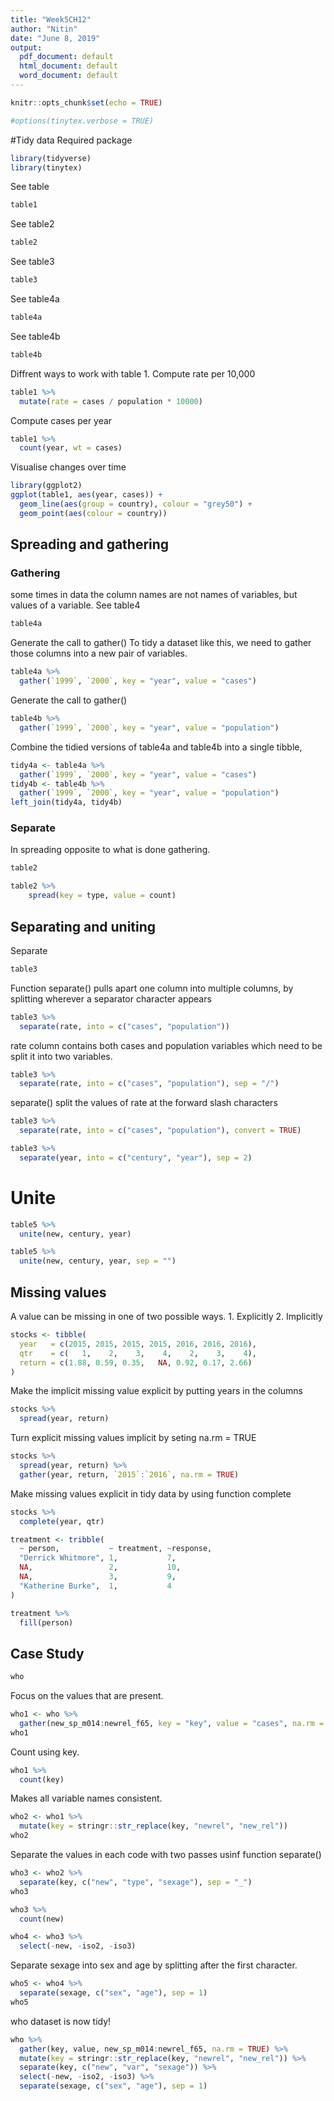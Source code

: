 ```yaml
---
title: "Week5CH12"
author: "Nitin"
date: "June 8, 2019"
output:
  pdf_document: default
  html_document: default
  word_document: default
---
```


```r
knitr::opts_chunk$set(echo = TRUE)
```


```r
#options(tinytex.verbose = TRUE)
```
#Tidy data
Required package
```r
library(tidyverse)
library(tinytex)
```

See table
```r
table1
```

See table2
```r
table2
```

See table3
```r
table3
```

See table4a
```r
table4a
```

See table4b
```r
table4b
```

Diffrent ways to work with table 1.
Compute rate per 10,000
```r
table1 %>% 
  mutate(rate = cases / population * 10000)
```

Compute cases per year
```r
table1 %>% 
  count(year, wt = cases)
```

Visualise changes over time
```r
library(ggplot2)
ggplot(table1, aes(year, cases)) + 
  geom_line(aes(group = country), colour = "grey50") + 
  geom_point(aes(colour = country))
```

## Spreading and gathering
### Gathering
some times in data the column names are not names of variables, but values of a variable. 
See table4
```r
table4a
```


Generate the call to gather()
To tidy a dataset like this, we need to gather those columns into a new pair of variables.
```r
table4a %>% 
  gather(`1999`, `2000`, key = "year", value = "cases")
```

Generate the call to gather()
```r
table4b %>% 
  gather(`1999`, `2000`, key = "year", value = "population")
```

Combine the tidied versions of table4a and table4b into a single tibble,
```r
tidy4a <- table4a %>% 
  gather(`1999`, `2000`, key = "year", value = "cases")
tidy4b <- table4b %>% 
  gather(`1999`, `2000`, key = "year", value = "population")
left_join(tidy4a, tidy4b)

```

### Separate
In spreading opposite to what is done gathering.
```r
table2
```

```r
table2 %>%
    spread(key = type, value = count)
```



## Separating and uniting
Separate

```r
table3
```

Function separate() pulls apart one column into multiple columns, by splitting wherever a separator character appears
```r
table3 %>% 
  separate(rate, into = c("cases", "population"))
```

rate column contains both cases and population variables which need to be split it into two variables. 
```r
table3 %>% 
  separate(rate, into = c("cases", "population"), sep = "/")
```

separate() split the values of rate at the forward slash characters
```r
table3 %>% 
  separate(rate, into = c("cases", "population"), convert = TRUE)
```

```r
table3 %>% 
  separate(year, into = c("century", "year"), sep = 2)
```

# Unite
```r
table5 %>% 
  unite(new, century, year)
```

```r
table5 %>% 
  unite(new, century, year, sep = "")
```

## Missing values
A value can be missing in one of two possible ways.
1. Explicitly
2. Implicitly
```r
stocks <- tibble(
  year   = c(2015, 2015, 2015, 2015, 2016, 2016, 2016),
  qtr    = c(   1,    2,    3,    4,    2,    3,    4),
  return = c(1.88, 0.59, 0.35,   NA, 0.92, 0.17, 2.66)
)
```

Make the implicit missing value explicit by putting years in the columns
```r
stocks %>% 
  spread(year, return)
```

Turn explicit missing values implicit by seting na.rm = TRUE
```r
stocks %>% 
  spread(year, return) %>% 
  gather(year, return, `2015`:`2016`, na.rm = TRUE)
```

Make missing values explicit in tidy data by using function complete
```r
stocks %>% 
  complete(year, qtr)
```

```r
treatment <- tribble(
  ~ person,           ~ treatment, ~response,
  "Derrick Whitmore", 1,           7,
  NA,                 2,           10,
  NA,                 3,           9,
  "Katherine Burke",  1,           4
)
```

```r
treatment %>% 
  fill(person)
```

## Case Study
```r
who
```

Focus on the values that are present.
```r
who1 <- who %>% 
  gather(new_sp_m014:newrel_f65, key = "key", value = "cases", na.rm = TRUE)
who1
```

Count using key.
```r
who1 %>% 
  count(key)
```

Makes all variable names consistent.
```r
who2 <- who1 %>% 
  mutate(key = stringr::str_replace(key, "newrel", "new_rel"))
who2
```

Separate the values in each code with two passes usinf function separate()
```r
who3 <- who2 %>% 
  separate(key, c("new", "type", "sexage"), sep = "_")
who3
```

```r
who3 %>% 
  count(new)
```

```r
who4 <- who3 %>% 
  select(-new, -iso2, -iso3)
```

Separate sexage into sex and age by splitting after the first character.
```r
who5 <- who4 %>% 
  separate(sexage, c("sex", "age"), sep = 1)
who5
```

who dataset is now tidy!
```r
who %>%
  gather(key, value, new_sp_m014:newrel_f65, na.rm = TRUE) %>% 
  mutate(key = stringr::str_replace(key, "newrel", "new_rel")) %>%
  separate(key, c("new", "var", "sexage")) %>% 
  select(-new, -iso2, -iso3) %>% 
  separate(sexage, c("sex", "age"), sep = 1)
```



